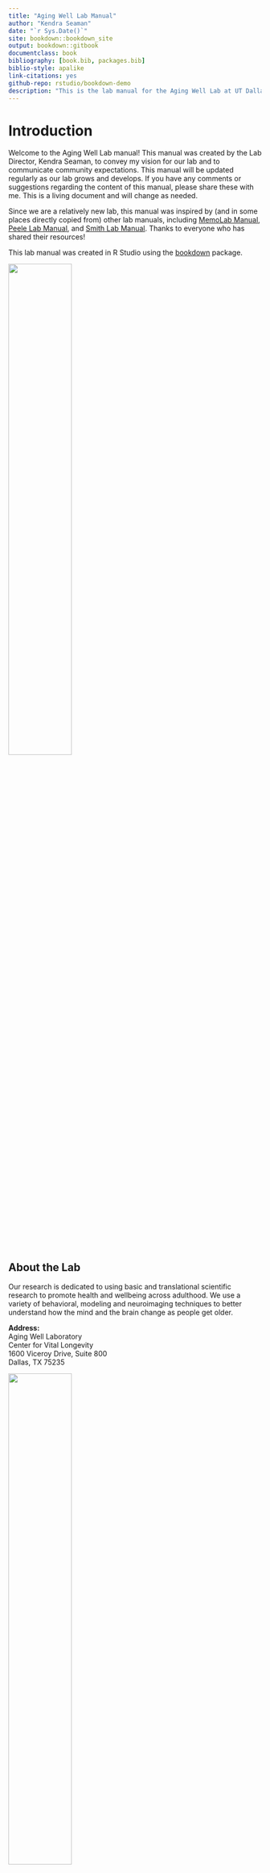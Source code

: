 ```yaml
--- 
title: "Aging Well Lab Manual"
author: "Kendra Seaman"
date: "`r Sys.Date()`"
site: bookdown::bookdown_site
output: bookdown::gitbook
documentclass: book
bibliography: [book.bib, packages.bib]
biblio-style: apalike
link-citations: yes
github-repo: rstudio/bookdown-demo
description: "This is the lab manual for the Aging Well Lab at UT Dallas. It is a living document and will be changed as needed."
---
```


# Introduction

Welcome to the Aging Well Lab manual! This manual was created by the Lab Director, Kendra Seaman, to convey my vision for our lab and to communicate community expectations. This manual will be updated regularly as our lab grows and develops. If you have any comments or suggestions regarding the content of this manual, please share these with me. This is a living document and will change as needed.  

Since we are a relatively new lab, this manual was inspired by (and in some places directly copied from) other lab manuals, including [MemoLab Manual](https://github.com/memobc/memolab-manual), [Peele Lab Manual](http://jpeelle.net/peellelab_manual.pdf), and [Smith Lab Manual](https://github.com/DVSneuro/smithlab_manual/blob/master/SmithLab_manual.pdf). Thanks to everyone who has shared their resources!

This lab manual was created in R Studio using the [bookdown](https://bookdown.org/yihui/bookdown/) package. 

![](images/awl.png){width=50%}

## About the Lab

Our research is dedicated to using basic and translational scientific research  to promote health and wellbeing across adulthood. We use a variety of behavioral, modeling and neuroimaging techniques to better understand how the mind and the brain change as people get older.

**Address:**  
Aging Well Laboratory  
Center for Vital Longevity  
1600 Viceroy Drive, Suite 800  
Dallas, TX 75235

![](images/CVL-B-Stacked.png){width=50%}

## Lab Info

The lab has several public-facing accounts that anyone can access:

* Website: https://vitallongevity.utdallas.edu/seamanlab/
* GitHub: https://github.com/agingwelllab
* OSF: https://osf.io/26jqs/  

The lab also has sites that are only accessible to lab members:

* CVL Lab Wiki: https://cvlwiki.utdallas.edu/doku.php?id=seamanlab:home
* Asana: https://app.asana.com
* Slack: https://agingwelllab.slack.com

![](images/Lab_photo_Summer2021.jpg){width=100%}
